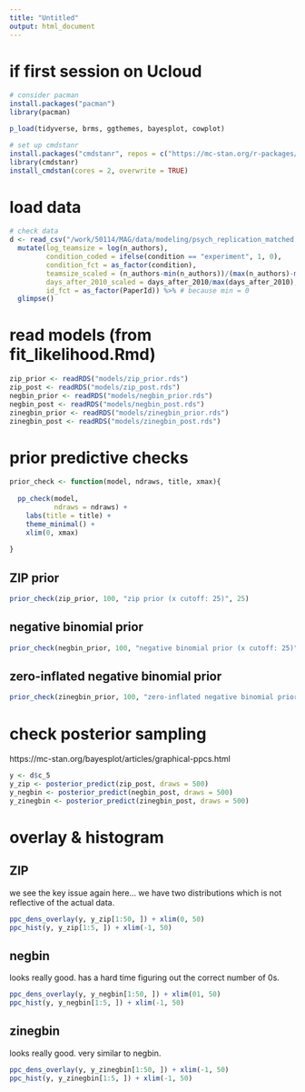 ```yaml
---
title: "Untitled"
output: html_document
---
```


# if first session on Ucloud

```r

# consider pacman
install.packages("pacman") 
library(pacman)

p_load(tidyverse, brms, ggthemes, bayesplot, cowplot)

# set up cmdstanr 
install.packages("cmdstanr", repos = c("https://mc-stan.org/r-packages/", getOption("repos")))
library(cmdstanr)
install_cmdstan(cores = 2, overwrite = TRUE)

```

# load data 

```r

# check data
d <- read_csv("/work/50114/MAG/data/modeling/psych_replication_matched.csv") %>%
  mutate(log_teamsize = log(n_authors), 
         condition_coded = ifelse(condition == "experiment", 1, 0),
         condition_fct = as_factor(condition), 
         teamsize_scaled = (n_authors-min(n_authors))/(max(n_authors)-min(n_authors)),
         days_after_2010_scaled = days_after_2010/max(days_after_2010),
         id_fct = as_factor(PaperId)) %>% # because min = 0
  glimpse()


```

# read models (from fit_likelihood.Rmd)

```r

zip_prior <- readRDS("models/zip_prior.rds")
zip_post <- readRDS("models/zip_post.rds")
negbin_prior <- readRDS("models/negbin_prior.rds")
negbin_post <- readRDS("models/negbin_post.rds")
zinegbin_prior <- readRDS("models/zinegbin_prior.rds")
zinegbin_post <- readRDS("models/zinegbin_post.rds")


```

# prior predictive checks 

```r

prior_check <- function(model, ndraws, title, xmax){
  
  pp_check(model, 
           ndraws = ndraws) +
    labs(title = title) + 
    theme_minimal() + 
    xlim(0, xmax)
  
} 

```

## ZIP prior

```r

prior_check(zip_prior, 100, "zip prior (x cutoff: 25)", 25)

```

## negative binomial prior

```r

prior_check(negbin_prior, 100, "negative binomial prior (x cutoff: 25)", 25)

```

## zero-inflated negative binomial prior 

```r
prior_check(zinegbin_prior, 100, "zero-inflated negative binomial prior (x cutoff: 25)", 25)
```

# check posterior sampling 
https://mc-stan.org/bayesplot/articles/graphical-ppcs.html

```r

y <- d$c_5
y_zip <- posterior_predict(zip_post, draws = 500)
y_negbin <- posterior_predict(negbin_post, draws = 500)
y_zinegbin <- posterior_predict(zinegbin_post, draws = 500)

```

# overlay & histogram

## ZIP
we see the key issue again here... 
we have two distributions which is not reflective of the actual data. 

```r

ppc_dens_overlay(y, y_zip[1:50, ]) + xlim(0, 50)
ppc_hist(y, y_zip[1:5, ]) + xlim(-1, 50)


```

## negbin  
looks really good. 
has a hard time figuring out the correct number of 0s. 

```r

ppc_dens_overlay(y, y_negbin[1:50, ]) + xlim(01, 50)
ppc_hist(y, y_negbin[1:5, ]) + xlim(-1, 50)


```

## zinegbin  
looks really good. 
very similar to negbin.

```r

ppc_dens_overlay(y, y_zinegbin[1:50, ]) + xlim(-1, 50)
ppc_hist(y, y_zinegbin[1:5, ]) + xlim(-1, 50)

```

